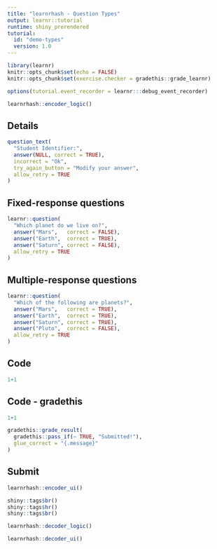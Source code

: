 ```yaml
---
title: "learnrhash - Question Types"
output: learnr::tutorial
runtime: shiny_prerendered
tutorial:
  id: "demo-types"
  version: 1.0
---
```


```r
library(learnr)
knitr::opts_chunk$set(echo = FALSE)
knitr::opts_chunk$set(exercise.checker = gradethis::grade_learnr)
```


```r
options(tutorial.event_recorder = learnr:::debug_event_recorder)

learnrhash::encoder_logic()
```


## Details

```r
question_text(
  "Student Identifier:",
  answer(NULL, correct = TRUE),
  incorrect = "Ok",
  try_again_button = "Modify your answer",
  allow_retry = TRUE
)
```


## Fixed-response questions

```r
learnr::question(
  "Which planet do we live on?",
  answer("Mars",   correct = FALSE),
  answer("Earth",  correct = TRUE),
  answer("Saturn", correct = FALSE),
  allow_retry = TRUE
)
```

## Multiple-response questions

```r
learnr::question(
  "Which of the following are planets?",
  answer("Mars",   correct = TRUE),
  answer("Earth",  correct = TRUE),
  answer("Saturn", correct = TRUE),
  answer("Pluto",  correct = FALSE),
  allow_retry = TRUE
)
```

## Code

```r
1+1
```

## Code - gradethis

```r
1+1
```

```r
gradethis::grade_result(
  gradethis::pass_if(~ TRUE, "Submitted!"),
  glue_correct = "{.message}"
)
```

## Submit

```r
learnrhash::encoder_ui()
```


```r
shiny::tags$br()
shiny::tags$hr()
shiny::tags$br()
```

```r
learnrhash::decoder_logic()
```


```r
learnrhash::decoder_ui()

```


